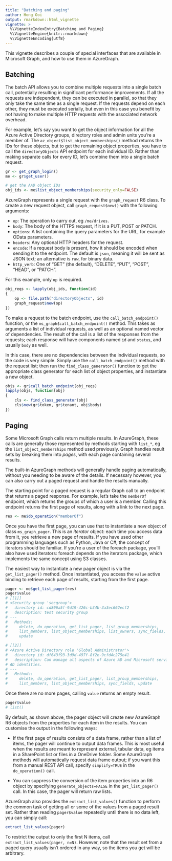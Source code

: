 ---
title: "Batching and paging"
author: Hong Ooi
output: rmarkdown::html_vignette
vignette: >
  %\VignetteIndexEntry{Batching and Paging}
  %\VignetteEngine{knitr::rmarkdown}
  %\VignetteEncoding{utf8}
---

This vignette describes a couple of special interfaces that are available in Microsoft Graph, and how to use them in AzureGraph.

## Batching

The batch API allows you to combine multiple requests into a single batch call, potentially resulting in significant performance improvements. If all the requests are independent, they can be executed in parallel, so that they only take the same time as a single request. If the requests depend on each other, they must be executed serially, but even in this case you benefit by not having to make multiple HTTP requests with the associated network overhead.

For example, let's say you want to get the object information for all the Azure Active Directory groups, directory roles and admin units you're a member of. The `az_object$list_object_memberships()` method returns the IDs for these objects, but to get the remaining object properties, you have to call the `directoryObjects` API endpoint for each individual ID. Rather than making separate calls for every ID, let's combine them into a single batch request.

```r
gr <- get_graph_login()
me <- gr$get_user()

# get the AAD object IDs
obj_ids <- me$list_object_memberships(security_only=FALSE)
```

AzureGraph represents a single request with the `graph_request` R6 class. To create a new request object, call `graph_request$new()` with the following arguments:

- `op`: The operation to carry out, eg `/me/drives`.
- `body`: The body of the HTTPS request, if it is a PUT, POST or PATCH.
- `options`: A list containing the query parameters for the URL, for example OData parameters.
- `headers`: Any optional HTTP headers for the request.
- `encode`: If a request body is present, how it should be encoded when sending it to the endpoint. The default is `json`, meaning it will be sent as JSON text; an alternative is `raw`, for binary data.
- `http_verb`: One of "GET" (the default), "DELETE", "PUT", "POST", "HEAD", or "PATCH".

For this example, only `op` is required.

```r
obj_reqs <- lapply(obj_ids, function(id)
{
    op <- file.path("directoryObjects", id)
    graph_request$new(op)
})
```

To make a request to the batch endpoint, use the `call_batch_endpoint()` function, or the `ms_graph$call_batch_endpoint()` method. This takes as arguments a list of individual requests, as well as an optional named vector of dependencies. The result of the call is a list of the responses from the requests; each response will have components named `id` and `status`, and usually `body` as well.

In this case, there are no dependencies between the individual requests, so the code is very simple. Simply use the `call_batch_endpoint()` method with the request list; then run the `find_class_generator()` function to get the appropriate class generator for each list of object properties, and instantiate a new object.

```r
objs <- gr$call_batch_endpoint(obj_reqs)
lapply(objs, function(obj)
{
    cls <- find_class_generator(obj)
    cls$new(gr$token, gr$tenant, obj$body)
})
```

## Paging

Some Microsoft Graph calls return multiple results. In AzureGraph, these calls are generally those represented by methods starting with `list_*`, eg the `list_object_memberships` method used previously. Graph handles result sets by breaking them into _pages_, with each page containing several results.

The built-in AzureGraph methods will generally handle paging automatically, without you needing to be aware of the details. If necessary however, you can also carry out a paged request and handle the results manually.

The starting point for a paged request is a regular Graph call to an endpoint that returns a paged response. For example, let's take the `memberOf` endpoint, which returns the groups of which a user is a member. Calling this endpoint returns the first page of results, along with a link to the next page.

```r
res <- me$do_operation("memberOf")
```

Once you have the first page, you can use that to instantiate a new object of class `ms_graph_pager`. This is an _iterator_ object: each time you access data from it, you retrieve a new page of results. If you have used other programming languages such as Python, Java or C#, the concept of iterators should be familiar. If you're a user of the foreach package, you'll also have used iterators: foreach depends on the iterators package, which implements the same concept using S3 classes.

The easiest way to instantiate a new pager object is via the `get_list_pager()` method. Once instantiated, you access the `value` active binding to retrieve each page of results, starting from the first page.

```r
pager <- me$get_list_pager(res)
pager$value
# [[1]]
# <Security group 'secgroup'>
#   directory id: cd806a5f-9d19-426c-b34b-3a3ec662ecf2 
#   description: test security group
# ---
#   Methods:
#     delete, do_operation, get_list_pager, list_group_memberships,
#     list_members, list_object_memberships, list_owners, sync_fields,
#     update

# [[2]]
# <Azure Active Directory role 'Global Administrator'>
#   directory id: df643f93-3d9d-497f-8f2e-9cfd4c275e41
#   description: Can manage all aspects of Azure AD and Microsoft services that use Azure 
# AD identities.
# ---
#   Methods:
#     delete, do_operation, get_list_pager, list_group_memberships,
#     list_members, list_object_memberships, sync_fields, update
```
Once there are no more pages, calling `value` returns an empty result.

```r
pager$value
# list()
```

By default, as shown above, the pager object will create new AzureGraph R6 objects from the properties for each item in the results. You can customise the output in the following ways:

- If the first page of results consists of a data frame, rather than a list of items, the pager will continue to output data frames. This is most useful when the results are meant to represent external, tabular data, eg items in a SharePoint list or files in a OneDrive folder. Some AzureGraph methods will automatically request data frame output; if you want this from a manual REST API call, specify `simplify=TRUE` in the `do_operation()` call.

- You can suppress the conversion of the item properties into an R6 object by specifying `generate_objects=FALSE` in the `get_list_pager()` call. In this case, the pager will return raw lists.

AzureGraph also provides the `extract_list_values()` function to perform the common task of getting all or some of the values from a paged result set. Rather than reading `pager$value` repeatedly until there is no data left, you can simply call:

```r
extract_list_values(pager)
```

To restrict the output to only the first N items, call `extract_list_values(pager, n=N)`. However, note that the result set from a paged query usually isn't ordered in any way, so the items you get will be arbitrary.

